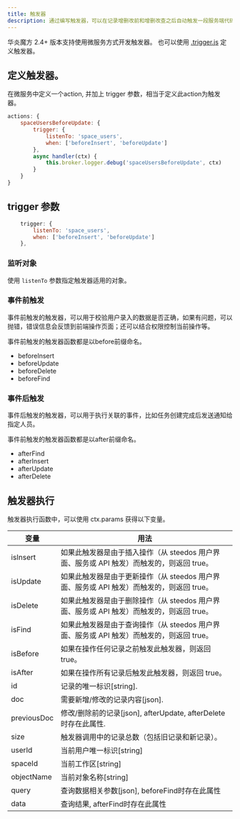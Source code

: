 ```yaml
---
title: 触发器
description: 通过编写触发器，可以在记录增删改前和增删改查之后自动触发一段服务端代码，实现个性化的数据校验和处理。
---
```


华炎魔方 2.4+ 版本支持使用微服务方式开发触发器。 也可以使用 [.trigger.js](./trigger) 定义触发器。

## 定义触发器。

在微服务中定义一个action, 并加上 trigger 参数，相当于定义此action为触发器。

```js
actions: {
    spaceUsersBeforeUpdate: {
        trigger: { 
            listenTo: 'space_users', 
            when: ['beforeInsert', 'beforeUpdate']
        },
        async handler(ctx) {
            this.broker.logger.debug('spaceUsersBeforeUpdate', ctx)
        }   
    }
}
```

## trigger 参数

```js
    trigger: { 
        listenTo: 'space_users', 
        when: ['beforeInsert', 'beforeUpdate']
    },
```

### 监听对象

使用 `listenTo` 参数指定触发器适用的对象。

### 事件前触发

事件前触发的触发器，可以用于校验用户录入的数据是否正确，如果有问题，可以抛错，错误信息会反馈到前端操作页面；还可以结合权限控制当前操作等。

事件前触发的触发器函数都是以before前缀命名。

* beforeInsert
* beforeUpdate
* beforeDelete
* beforeFind

### 事件后触发

事件后触发的触发器，可以用于执行关联的事件，比如任务创建完成后发送通知给指定人员。

事件前触发的触发器函数都是以after前缀命名。

* afterFind
* afterInsert
* afterUpdate
* afterDelete

## 触发器执行

触发器执行函数中，可以使用 ctx.params 获得以下变量。

变量 | 用法
-- | --
isInsert | 如果此触发器是由于插入操作（从 steedos 用户界面、服务或 API 触发）而触发的，则返回 true。
isUpdate | 如果此触发器是由于更新操作（从 steedos 用户界面、服务或 API 触发）而触发的，则返回 true。
isDelete | 如果此触发器是由于删除操作（从 steedos 用户界面、服务或 API 触发）而触发的，则返回 true。
isFind | 如果此触发器是由于查询操作（从 steedos 用户界面、服务或 API 触发）而触发的，则返回 true。
isBefore | 如果在操作任何记录之前触发此触发器，则返回 true。
isAfter | 如果在操作所有记录后触发此触发器，则返回 true。
id | 记录的唯一标识[string].
doc | 需要新增/修改的记录内容[json].
previousDoc | 修改/删除前的记录[json], afterUpdate, afterDelete时存在此属性.
size | 触发器调用中的记录总数（包括旧记录和新记录）。
userId | 当前用户唯一标识[string]
spaceId | 当前工作区[string]
objectName | 当前对象名称[string]
query | 查询数据相关参数[json], beforeFind时存在此属性
data | 查询结果, afterFind时存在此属性